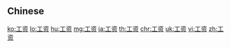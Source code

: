 {{also|工資}}
==Chinese==
{{zh-see|工資}}

[[ko:工资]]
[[lo:工资]]
[[hu:工资]]
[[mg:工资]]
[[ja:工资]]
[[th:工资]]
[[chr:工资]]
[[uk:工资]]
[[vi:工资]]
[[zh:工资]]
